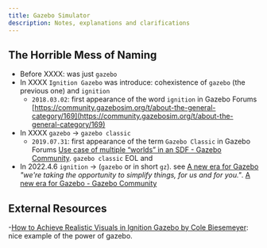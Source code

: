 ```yaml
---
title: Gazebo Simulator
description: Notes, explanations and clarifications
---
```


## The Horrible Mess of Naming

- Before XXXX: was just `gazebo`
- In XXXX `Ignition Gazebo` was introduce: cohexistence of `gazebo` (the previous one) and `ignition`
    - `2018.03.02`: first appearance of the word `ignition` in Gazebo Forums [https://community.gazebosim.org/t/about-the-general-category/169](https://community.gazebosim.org/t/about-the-general-category/169)
- In XXXX `gazebo` -> `gazebo classic`
    - `2019.07.31`: first appearance of the term `Gazebo Classic` in Gazebo Forums [Use case of multiple “worlds” in an SDF - Gazebo Community](https://community.gazebosim.org/t/use-case-of-multiple-worlds-in-an-sdf/375/2).
`gazebo classic` EOL and 
- In 2022.4.6 `ignition` -> (`gazebo` or in short `gz`). see [A new era for Gazebo](https://www.openrobotics.org/blog/2022/4/6/a-new-era-for-gazebo) *"we're taking the opportunity to simplify things, for us and for you."*. [A new era for Gazebo - Gazebo Community](https://community.gazebosim.org/t/a-new-era-for-gazebo/1356)

## External Resources

-[How to Achieve Realistic Visuals in Ignition Gazebo by Cole Biesemeyer](https://roscon.ros.org/2019/talks/roscon2019_how_to_achieve_realistic_visuals_in_ignition_gazebo.pdf): nice example of the power of gazebo.
